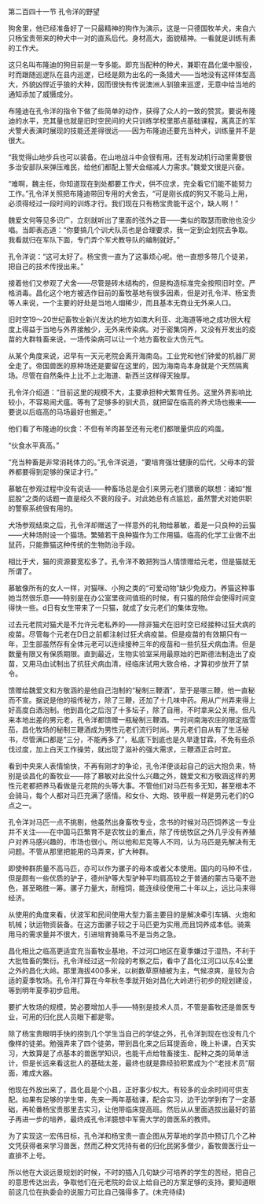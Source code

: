 

第二百四十一节 孔令洋的野望

狗舍里，他已经准备好了一只最精神的狗作为演示，这是一只德国牧羊犬，来自六只杨宝贵带来的种犬中一对的直系后代。身材高大，面貌精神。一看就是训练有素的工作犬。

这只名叫布隆迪的狗目前是一专多能。即充当配种的种犬，兼职在昌化堡中服役，时而跟随巡逻队在县内巡逻，已经是颇为出名的一条猎犬――当地没有这样体型高大，外貌凶悍近乎狼的犬种，因而很快有传说澳洲人驯狼来巡逻，无意中给当地的通知添加了威慑成分。

布隆迪在孔令洋的指令下做了些简单的动作，获得了众人的一致的赞赏。要说布隆迪的水平，充其量也就是旧时空民间的犬只训练学校里那点基础课程，离真正的军犬警犬表演时展现的技能还差得很远――因为布隆迪还要充当种犬，训练量并不是很大。

“我觉得山地步兵也可以装备。在山地战斗中会很有用。还有发动机行动里需要很多治安部队来弹压难民，给他们都配上警犬会缩减人力需求。”魏爱文很是兴奋。

“难啊，魏主任，你知道现在到处都要工作犬，供不应求，完全看它们能不能努力工作。”孔令洋关照把布隆迪带回专用的犬舍去，“可是刚长成的狗又不能马上用，必须得经过一段时间的训练才行。我们现在只有杨宝贵能干这个，缺人啊！”

魏爱文何等见多识广，立刻就听出了里面的弦外之音――类似的取瑟而歌他也没少唱。当即表态道：“你要搞几个训犬队员也是合理要求，我一定到企划院去争取。我看就归在军队下面，专门弄个军犬教导队的编制就好。”

孔令洋说：“这可太好了。杨宝贵一直为了这事烦心呢。他一直想多带几个徒弟，把自己的技术传授出来。”

接着他们又参观了犬舍――尽管是砖木结构的，但是构造标准完全按照旧时空。严格消毒。昌化这个地方被选作目前的畜牧基地有很多因素，但是对孔令洋、杨宝贵等人来说，一个主要的好处是当地人烟稀少，而且基本无商业无外来人口。

旧时空19～20世纪畜牧业新兴发达的地方如澳大利亚、北海道等地之成功很大程度上得益于当地与外界接触少，无外来传染病。对于密集饲养，又没有开发出的疫苗的大群牲畜来说，一场传染病可以让一个地方畜牧业大伤元气。

从某个角度来说，迟早有一天元老院会离开海南岛。工业党和他们钟爱的机器厂房全走了。帝国兽医的原种场还是要留在这里的，因为海南岛本身就是个天然隔离场。尽管在自然条件上比不上北海道、新西兰这样得天独厚。

孔令洋介绍道：“目前这里的规模不大，主要承担种犬繁育任务。这里外界影响比较小，不容易闹犬瘟。等有了足够多的驯犬员，就把留在临高的养犬场也搬来――要说以后临高的马场最好也搬走。”

他们看了布隆迪的伙食：不但有羊肉甚至还有元老们都限量供应的鸡蛋。

“伙食水平真高。”

“充当种畜是非常消耗体力的。”孔令洋说道，“要培育强壮健康的后代，父母本的营养都要得到足够的保证才行。”

慕敏在参观过程中没有说话――种畜场总是会引来男元老们猥亵的联想：诸如“推屁股”之类的话题一直是经久不衰的段子。对此她总有点尴尬，虽然警犬对她供职的警察系统很有用的。

犬场参观结束之后，孔令洋却赠送了一样意外的礼物给慕敏，着是一只良种的云猫――犬种场附设一个猫场。繁殖若干良种猫作为工作用猫。临高的化学工业做不出鼠药，只能靠猫这种传统的生物防治手段。

相比于犬，猫的资源要宽松多了。孔令洋不敢把狗当人情馈赠给元老，但是猫就无所谓了。

慕敏像所有的女人一样，对猫咪、小狗之类的“可爱动物”缺少免疫力。养猫这种事她当然很乐意――特别是在办公室里夜间值班的时候，有只猫的陪伴会使得时间变得快一些。d日有女生带来了一只猫，就成了女元老们的集体宠物。

过去元老院对猫犬是不允许元老私养的――除非猫犬在旧时空已经接种过狂犬病的疫苗。尽管每个元老在D日之前都注射过狂犬病疫苗。但是疫苗的有效期只有一年，卫生部虽然存有全体元老可以连续接种三年的疫苗和一些抗狂犬病血清。但是数量有限又有保质期限。直到最近，生物实验室采用最原始的巴斯德法制造出了疫苗，又用马血试制出了抗狂犬病血清，经临床试用大致合格，才算初步放开了禁令。

馈赠给魏爱文和方敬涵的是他自己泡制的“秘制三鞭酒”，至于是哪三鞭，他一直秘而不宣。据说是他的祖传秘方，除了三鞭，还加了十几味中药。用从广州弄来得上好高度白酒泡制。他到昌化之后泡了十多坛子，除了自用，不时拿来公关用。但凡来本地出差的男元老，孔令洋都馈赠一瓶秘制三鞭酒。一时间南海农庄的限定版雪茄，昌化牧场的秘制三鞭酒成为男性元老们流行时尚。男元老们自从有了生活秘书，尽管满口都是“三分，不能再多了”，私底下到底也是久旱逢甘霖，不免有些杀伐过度，加上白天工作操劳，就出现了滋补的强大需求，三鞭酒正合时宜。

看到中央来人表情愉快，不再有刚才的争论，孔令洋便谈起自己的远大抱负来，特别是谈昌化的畜牧业――除了慕敏对此没什么兴趣之外，魏爱文和方敬涵这样的男性元老都把养马看做是元老院的头等大事。不管他们对马匹有多无知，甚至根本不会骑马，每个人都对马匹充满了感情。和女仆、大炮、铁甲舰一样是男元老们的G点之一。

孔令洋对马匹一点不挑剔，他虽然出身畜牧专业，念书的时候对马匹饲养这一专业并不关注――在中国马匹繁育不是农牧业的重点，除了传统牧区之外几乎没有养殖户对养马感兴趣的，市场也很小。所以他和尼克等人不同，认为马匹是先解决有无问题。不管从那里把能用的马弄来，扩大种群。

即使种群质量不高马匹，亦可以作为骡子的母本或者父本使用。国内的马种不佳，但是颇有一些优质的驴子，德州驴等大型驴种平均肩高较之于普通的蒙古马毫不逊色，甚至略胜一筹。骡子力量大，耐粗饲，能连续役使用二十年以上，远比马来得经济。

从使用的角度来看，伏波军和民间使用大型力畜主要目的是解决牵引车辆、火炮和机械；驮运物资装备。在这方面骡子较之于马匹更为实用,而且饲养成本低。骑乘用马的需求量并不很大，引进培育骑乘马不是当务之急。

昌化相比之临高更适宜充当畜牧业基地，不过河口地区在夏季嫌过于湿热，不利于大批牲畜的繁衍。孔令洋经过这一阶段的考察之后，看中了昌化江河口以东4公里之外的昌化大岭。那里海拔400多米，以树数草原植被为主，气候凉爽，是较为合适的夏季牧场。孔令洋打算在今年秋冬季就开始对昌化大岭进行初步的规划建设，等到明年夏季初步启用。

要扩大牧场的规模，势必要增加人手――特别是技术人员，不管是畜牧还是兽医专业，可用的归化民人员眼下都是零。

除了杨宝贵眼明手快的捞到几个学生当自己的学徒之外，孔令洋到现在也没有几个像样的徒弟。勉强弄来了四个徒弟，带到昌化来之后耳提面命，晚上补课，白天实习，大致算是了点基本的兽医学知识，也能干点给牲畜接生、配种之类的简单活计，但是长远来看这批人的基础太差，最终也就是靠经验积累成为个“老技术员”层面，难成大器。

他现在外放出来了，昌化县是个小县，正好事少权大。有较多的业余时间可供支配。如果有足够的学生带，先来一两年基础课，配合实习，边干边学到有了一定基础，再轮番杨宝贵那里去实习，让他带临床提高班。然后从从里面选拔出最好的苗子再进一步的培养，最终成孔令洋臆想中军需大学的兽医系的教师。

为了实现这一宏伟目标，孔令洋和杨宝贵一直企图从芳草地的学员中预订几个乙种文凭获得者来学习兽医，然而乙种文凭持有者的归化民粥多僧少，畜牧兽医行业一直排不上号。

所以他在大谈远景规划的时候，不时的插入几句缺少可培养的学生的苦经，把自己的意思传达出去，争取他们在元老院的会议上给自己的方案足够的支持。要知道眼前这几位在执委会的说服力可比自己强得多了。(未完待续)

